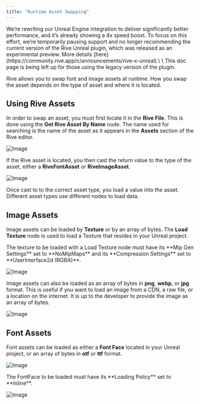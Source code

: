 ```yaml
---
title: "Runtime Asset Swapping"
---
```


<Warning>
  We’re rewriting our Unreal Engine integration to deliver significantly better performance, and it’s already showing a 4x speed boost. To focus on this effort, we’re temporarily pausing support and no longer recommending the current version of the Rive Unreal plugin, which was released as an experimental preview. More details [here](https://community.rive.app/c/announcements/rive-x-unreal).\
  \
  This doc page is being left up for those using the legacy version of the plugin.
</Warning>

Rive allows you to swap font and image assets at runtime. How you swap the asset depends on the type of asset and where it is located.

## Using Rive Assets

In order to swap an asset, you must first locate it in the **Rive File**. This is done using the **Get Rive Asset By Name** node. The name used for searching is the name of the asset as it appears in the **Assets** section of the Rive editor.

![Image](/images/game-runtimes/unreal/f4355191-ddf4-4356-b65c-b9858c4a45dd.webp)

If the Rive asset is located, you then cast the return value to the type of the asset, either a **RiveFontAsset** or **RiveImageAsset**.

![Image](/images/game-runtimes/unreal/caf69759-f4f5-4b0d-9300-09107e7dfd9f.webp)

Once cast to to the correct asset type, you load a value into the asset. Different asset types use different nodes to load data.

## Image Assets

Image assets can be loaded by **Texture** or by an array of bytes. The **Load Texture** node is used to load a Texture that resides in your Unreal project.

<Note>
  The texture to be loaded with a Load Texture node must have its **Mip Gen Settings** set to **NoMipMaps** and its **Compression Settings** set to **UserInterface2d (RGBA)**.
</Note>

![Image](/images/game-runtimes/unreal/767f43eb-06c8-4d27-a144-f5fab0db13b8.webp)

Image assets can also be loaded as an array of bytes in **png**, **webp**, or **jpg** format. This is useful if you want to load an image from a CDN, a raw file, or a location on the internet. It is up to the developer to provide the image as an array of bytes.

![Image](/images/game-runtimes/unreal/2f6b73ef-9781-416b-b2ab-870466fa04e1.webp)

## Font Assets

Font assets can be loaded as either a **Font Face** located in your Unreal project, or an array of bytes in **otf** or **ttf** format.

![Image](/images/game-runtimes/unreal/93be7fe7-16cc-416c-aa75-0aafd94fb9e5.webp)

<Note>
  The FontFace to be loaded must have its **Loading Policy** set to **Inline**.
</Note>

![Image](/images/game-runtimes/unreal/6ae7cc1e-6e8f-41eb-929e-0dde60b62868.webp)